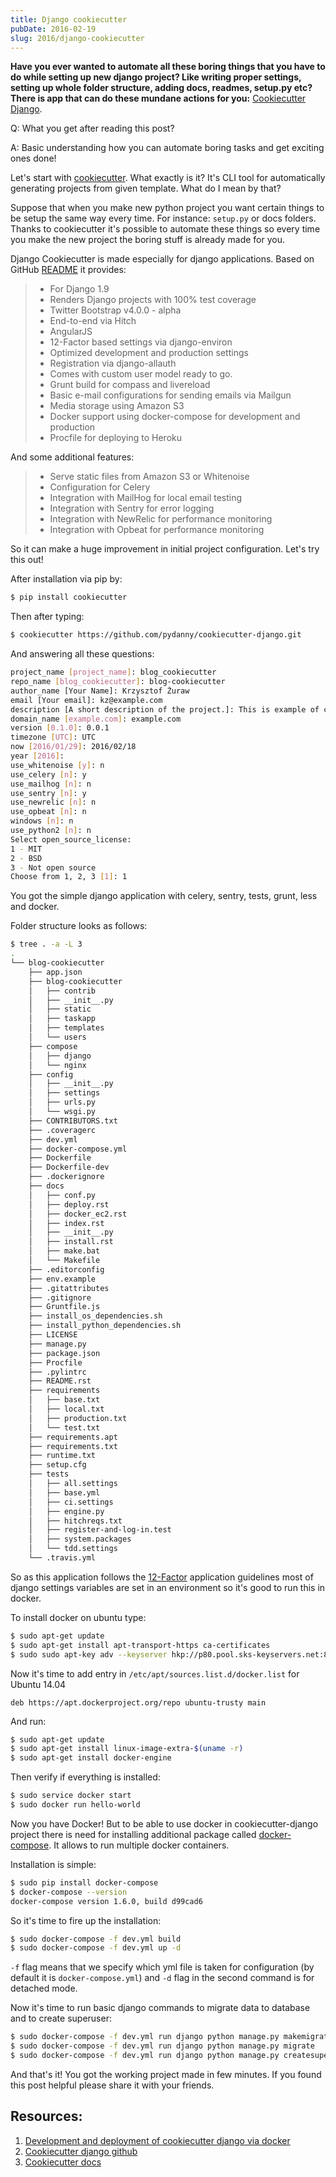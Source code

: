 ```yaml
---
title: Django cookiecutter
pubDate: 2016-02-19
slug: 2016/django-cookiecutter
---
```


**Have you ever wanted to automate all these boring things that you have
to do while setting up new django project? Like writing proper settings,
setting up whole folder structure, adding docs, readmes, setup.py etc?
There is app that can do these mundane actions for you:** [Cookiecutter
Django](https://github.com/pydanny/cookiecutter-django).

Q: What you get after reading this post?

A: Basic understanding how you can automate boring tasks and get
exciting ones done!

Let's start with
[cookiecutter](https://github.com/audreyr/cookiecutter). What exactly is
it? It's CLI tool for automatically generating projects from given
template. What do I mean by that?

Suppose that when you make new python project you want certain things to
be setup the same way every time. For instance: `setup.py` or docs
folders. Thanks to cookiecutter it's possible to automate these things
so every time you make the new project the boring stuff is already made
for you.

Django Cookiecutter is made especially for django applications. Based on
GitHub
[README](https://github.com/pydanny/cookiecutter-django/blob/master/README.rst)
it provides:

> - For Django 1.9
> - Renders Django projects with 100% test coverage
> - Twitter Bootstrap v4.0.0 - alpha
> - End-to-end via Hitch
> - AngularJS
> - 12-Factor based settings via django-environ
> - Optimized development and production settings
> - Registration via django-allauth
> - Comes with custom user model ready to go.
> - Grunt build for compass and livereload
> - Basic e-mail configurations for sending emails via Mailgun
> - Media storage using Amazon S3
> - Docker support using docker-compose for development and production
> - Procfile for deploying to Heroku

And some additional features:

> - Serve static files from Amazon S3 or Whitenoise
> - Configuration for Celery
> - Integration with MailHog for local email testing
> - Integration with Sentry for error logging
> - Integration with NewRelic for performance monitoring
> - Integration with Opbeat for performance monitoring

So it can make a huge improvement in initial project configuration.
Let's try this out!

After installation via pip by:

```bash
$ pip install cookiecutter
```

Then after typing:

```bash
$ cookiecutter https://github.com/pydanny/cookiecutter-django.git
```

And answering all these questions:

```bash
project_name [project_name]: blog_cookiecutter
repo_name [blog_cookiecutter]: blog-cookiecutter
author_name [Your Name]: Krzysztof Żuraw
email [Your email]: kz@example.com
description [A short description of the project.]: This is example of cookiecutter django usage
domain_name [example.com]: example.com
version [0.1.0]: 0.0.1
timezone [UTC]: UTC
now [2016/01/29]: 2016/02/18
year [2016]:
use_whitenoise [y]: n
use_celery [n]: y
use_mailhog [n]: n
use_sentry [n]: y
use_newrelic [n]: n
use_opbeat [n]: n
windows [n]: n
use_python2 [n]: n
Select open_source_license:
1 - MIT
2 - BSD
3 - Not open source
Choose from 1, 2, 3 [1]: 1
```

You got the simple django application with celery, sentry, tests, grunt,
less and docker.

Folder structure looks as follows:

```bash
$ tree . -a -L 3
.
└── blog-cookiecutter
    ├── app.json
    ├── blog-cookiecutter
    │   ├── contrib
    │   ├── __init__.py
    │   ├── static
    │   ├── taskapp
    │   ├── templates
    │   └── users
    ├── compose
    │   ├── django
    │   └── nginx
    ├── config
    │   ├── __init__.py
    │   ├── settings
    │   ├── urls.py
    │   └── wsgi.py
    ├── CONTRIBUTORS.txt
    ├── .coveragerc
    ├── dev.yml
    ├── docker-compose.yml
    ├── Dockerfile
    ├── Dockerfile-dev
    ├── .dockerignore
    ├── docs
    │   ├── conf.py
    │   ├── deploy.rst
    │   ├── docker_ec2.rst
    │   ├── index.rst
    │   ├── __init__.py
    │   ├── install.rst
    │   ├── make.bat
    │   └── Makefile
    ├── .editorconfig
    ├── env.example
    ├── .gitattributes
    ├── .gitignore
    ├── Gruntfile.js
    ├── install_os_dependencies.sh
    ├── install_python_dependencies.sh
    ├── LICENSE
    ├── manage.py
    ├── package.json
    ├── Procfile
    ├── .pylintrc
    ├── README.rst
    ├── requirements
    │   ├── base.txt
    │   ├── local.txt
    │   ├── production.txt
    │   └── test.txt
    ├── requirements.apt
    ├── requirements.txt
    ├── runtime.txt
    ├── setup.cfg
    ├── tests
    │   ├── all.settings
    │   ├── base.yml
    │   ├── ci.settings
    │   ├── engine.py
    │   ├── hitchreqs.txt
    │   ├── register-and-log-in.test
    │   ├── system.packages
    │   └── tdd.settings
    └── .travis.yml
```

So as this application follows the [12-Factor](http://12factor.net/)
application guidelines most of django settings variables are set in an
environment so it's good to run this in docker.

To install docker on ubuntu type:

```bash
$ sudo apt-get update
$ sudo apt-get install apt-transport-https ca-certificates
$ sudo sudo apt-key adv --keyserver hkp://p80.pool.sks-keyservers.net:80 --recv-keys 58118E89F3A912897C070ADBF76221572C52609D
```

Now it's time to add entry in `/etc/apt/sources.list.d/docker.list` for
Ubuntu 14.04

```shell
deb https://apt.dockerproject.org/repo ubuntu-trusty main
```

And run:

```bash
$ sudo apt-get update
$ sudo apt-get install linux-image-extra-$(uname -r)
$ sudo apt-get install docker-engine
```

Then verify if everything is installed:

```bash
$ sudo service docker start
$ sudo docker run hello-world
```

Now you have Docker! But to be able to use docker in cookiecutter-django
project there is need for installing additional package called
[docker-compose](https://docs.docker.com/compose/). It allows to run
multiple docker containers.

Installation is simple:

```bash
$ sudo pip install docker-compose
$ docker-compose --version
docker-compose version 1.6.0, build d99cad6
```

So it's time to fire up the installation:

```bash
$ sudo docker-compose -f dev.yml build
$ sudo docker-compose -f dev.yml up -d
```

`-f` flag means that we specify which yml file is taken for
configuration (by default it is `docker-compose.yml`) and `-d` flag in
the second command is for detached mode.

Now it's time to run basic django commands to migrate data to database
and to create superuser:

```bash
$ sudo docker-compose -f dev.yml run django python manage.py makemigrations
$ sudo docker-compose -f dev.yml run django python manage.py migrate
$ sudo docker-compose -f dev.yml run django python manage.py createsuperuser
```

And that's it! You got the working project made in few minutes. If you
found this post helpful please share it with your friends.

## Resources:

1.  [Development and deployment of cookiecutter django via
    docker](https://realpython.com/blog/python/development-and-deployment-of-cookiecutter-django-via-docker/)
2.  [Cookiecutter django
    github](https://github.com/pydanny/cookiecutter-django)
3.  [Cookiecutter docs](http://cookiecutter.readthedocs.org/en/latest/)
